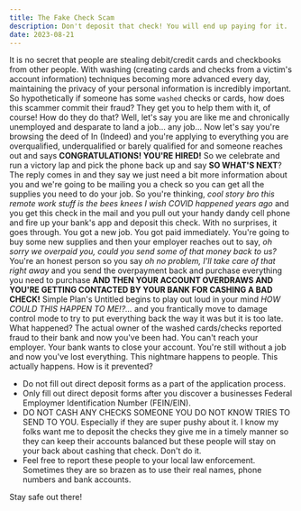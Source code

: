 ```yaml
---
title: The Fake Check Scam
description: Don't deposit that check! You will end up paying for it.
date: 2023-08-21
---
```


It is no secret that people are stealing debit/credit cards and checkbooks from other people.
With washing (creating cards and checks from a victim's account information) techniques becoming more advanced every day, maintaining the privacy of your personal information is incredibly important.
So hypothetically if someone has some `washed` checks or cards, how does this scammer commit their fraud?
They get you to help them with it, of course!
How do they do that? Well, let's say you are like me and chronically unemployed and desparate to land a job... any job...
Now let's say you're browsing the deed of In (Indeed) and you're applying to everything you are overqualified, underqualified or barely qualified for and someone reaches out and says __CONGRATULATIONS! YOU'RE HIRED!__
So we celebrate and run a victory lap and pick the phone back up and say __SO WHAT'S NEXT__?
The reply comes in and they say we just need a bit more information about you and we're going to be mailing you a check so you can get all the supplies you need to do your job.
So you're thinking, _cool story bro this remote work stuff is the bees knees I wish COVID happened years ago_ and you get this check in the mail and you pull out your handy dandy cell phone and fire up your bank's app and deposit this check.
With no surprises, it goes through. You got a new job. You got paid immediately. You're going to buy some new supplies and then your employer reaches out to say, _oh sorry we overpaid you, could you send some of that money back to us?_
You're an honest person so you say _oh no problem, I'll take care of that right away_ and you send the overpayment back and purchase everything you need to purchase __AND THEN YOUR ACCOUNT OVERDRAWS AND YOU'RE GETTING CONTACTED BY YOUR BANK FOR CASHING A BAD CHECK!__
Simple Plan's Untitled begins to play out loud in your mind _HOW COULD THIS HAPPEN TO ME!?..._ and you frantically move to damage control mode to try to put everything back the way it was but it is too late.
What happened? The actual owner of the washed cards/checks reported fraud to their bank and now you've been had. You can't reach your employer. Your bank wants to close your account. You're still without a job and now you've lost everything.
This nightmare happens to people. This actually happens. How is it prevented?
- Do not fill out direct deposit forms as a part of the application process.
- Only fill out direct deposit forms after you discover a businesses Federal Employmer Identification Number (FEIN/EIN).
- DO NOT CASH ANY CHECKS SOMEONE YOU DO NOT KNOW TRIES TO SEND TO YOU. Especially if they are super pushy about it. I know my folks want me to deposit the checks they give me in a timely manner so they can keep their accounts balanced but these people will stay on your back about cashing that check. Don't do it.
- Feel free to report these people to your local law enforcement. Sometimes they are so brazen as to use their real names, phone numbers and bank accounts.

Stay safe out there!